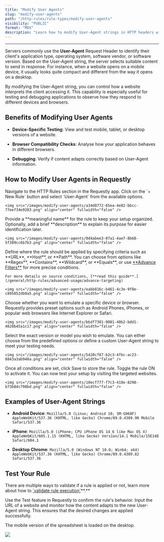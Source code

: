 ```yaml
---
title: "Modify User Agents"
slug: "modify-user-agents"
path: "/http-rules/rule-types/modify-user-agents"
visibility: "PUBLIC"
format: "MDX"
description: "Learn how to modify User-Agent strings in HTTP headers with Requestly. Test websites on different devices or browsers, debug compatibility issues and refine content delivery."
---
```


***

Servers commonly use the **User-Agent** Request Header to identify their client's application type, operating system, software vendor, or software version. Based on the User-Agent string, the server selects suitable content to send in response. For instance, when a website opens on a mobile device, it usually looks quite compact and different from the way it opens on a desktop.

By modifying the User-Agent string, you can control how a website interprets the client accessing it. This capability is especially useful for testing and debugging applications to observe how they respond to different devices and browsers.

## Benefits of Modifying User Agents

* **Device-Specific Testing**: View and test mobile, tablet, or desktop versions of a website.

* **Browser Compatibility Checks**: Analyse how your application behaves in different browsers.

* **Debugging**: Verify if content adapts correctly based on User-Agent information.

## How to Modify User Agents in Requestly

<Steps>
  <Step title="Open HTTP Rules and Create a New Rule">
    Navigate to the HTTP Rules section in the Requestly app. Click on the `+ New Rule` button and select `User-Agent` from the available options.

    <img src="/images/modify-user-agents/a34d8772-65ea-4e82-bbcc-77eef34e9283.png" align="center" fullwidth="false" />
  </Step>

  <Step title="Define the Rule Name and Description">
    Provide a **meaningful name** for the rule to keep your setup organized. Optionally, add a brief **description** to explain its purpose for easier identification later.

    <img src="/images/modify-user-agents/0d4abee3-07a1-4ae7-8b68-5f389cc6b7b3.png" align="center" fullwidth="false" />
  </Step>

  <Step title="Define the Source Condition">
    Define where the rule should be applied by specifying criteria such as **URL**, **Host**, or **Path**. You can choose from options like **Regex**, **Contains**, **Wildcard**, or **Equals**, or use <a target="_blank" href="/general/http-rules/advanced-usage/advance-filters">**Advance Filters**</a> for more precise conditions.

    For more details on source conditions, [**read this guide**.](/general/http-rules/advanced-usage/advance-targeting)

    <img src="/images/modify-user-agents/eabb816c-b461-4c3e-9f8e-c895052db0a5.png" align="center" fullwidth="false" />
  </Step>

  <Step title="Select Device or Browser">
    Choose whether you want to emulate a specific device or browser. Requestly provides preset options such as Android Phones, iPhones, or popular web browsers like Internet Explorer or Safari.

    <img src="/images/modify-user-agents/bbdf7301-9081-40b2-bdd1-4628b45a1c17.png" align="center" fullwidth="false" />
  </Step>

  <Step title="Configure Device or Browser Type">
    Select the exact version or model you wish to emulate. You can either choose from the predefined options or define a custom User-Agent string to meet your testing needs.

    <img src="/images/modify-user-agents/5420cf87-b2c3-4fbc-ac23-8843a3ab948a.png" align="center" fullwidth="false" />
  </Step>

  <Step title="Save and Activate the Rule">
    Once all conditions are set, click Save to store the rule. Toggle the rule ON to activate it. You can now test your setup by visiting the targeted websites.

    <img src="/images/modify-user-agents/10ecf777-f7c3-418e-8298-b73b84c798bd.png" align="center" fullwidth="false" />
  </Step>
</Steps>

## Examples of User-Agent Strings

* **Android Device**: `Mozilla/5.0 (Linux; Android 10; SM-G960F) AppleWebKit/537.36 (KHTML, like Gecko) Chrome/89.0.4389.90 Mobile Safari/537.36`

* **iPhone**: `Mozilla/5.0 (iPhone; CPU iPhone OS 14_6 like Mac OS X) AppleWebKit/605.1.15 (KHTML, like Gecko) Version/14.1 Mobile/15E148 Safari/604.1`

* **Desktop Chrome**: `Mozilla/5.0 (Windows NT 10.0; Win64; x64) AppleWebKit/537.36 (KHTML, like Gecko) Chrome/89.0.4389.82 Safari/537.36`

## Test Your Rule

<Tip>
  There are multiple ways to validate if a rule is applied or not, learn more about how to <a target="_blank" href="/general/http-rules/advanced-usage/validate-rules-execution">`validate rule execution`</a>**.**
</Tip>

Use the Test feature in Requestly to confirm the rule's behavior. Input the URL of a website and monitor how the content adapts to the new User-Agent string. This ensures that the desired changes are applied successfully.

The mobile version of the spreadsheet is loaded on the desktop.

<img src="/images/modify-user-agents/e31f1d56-301e-4c6f-988e-a9b54e1f4dbf.png" align="center" fullwidth="false" />

